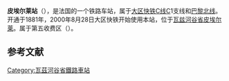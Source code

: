 {{Infobox station
| name          =<!-- 注释出：[[File:RATP.svg|32x32px]] -->皮埃尔莱站<br>{{lang|fr|Gare de Pierrelaye}} 
| type          = [[法国铁路|法国铁路]]
| image = Gare de Pierrelaye 01.jpg
|image_caption = 车站站舍
| address       = {{FRA}}[[瓦兹河谷省|瓦兹河谷省]][[皮埃尔莱|皮埃尔莱]]
| latd          = 49
| latm          = 01
| lats          = 10
| latNS         = N
| longd         = 2
| longm         = 09
| longs         = 13
| longEW        = E
| operator = <!-- 注释出：[[File:RATP.svg|32x32px]] -->
| coordinates_display = yes
| iso_region    = FR
| line          = 
* [[大区快铁C线|大区快铁C线]]
| platform      = 2
| tracks        = 2
| elevation = 
| opened        = 1881年
| rebuilt =2000年8月28日
| status = 使用中
| closed        = 
| passengers= 
| pass_year= 
| station_type = 客运车站
| connections = 
* [[RATP公交路网|巴黎城市公共交通]]
* [[file:Paris_Noctilien_logo.svg|51x51px]]
| route_map =
| map_locator   = 
| note =
}}

'''皮埃尔莱站'''（{{lang-fr|Gare de Pierrelaye}}），是法国的一个铁路车站，属于[[大区快铁C线|大区快铁C线]]C1支线和[[巴黎北线|巴黎北线]]。开通于1881年，2000年8月28日大区快铁开始使用本站，位于[[瓦兹河谷省|瓦兹河谷省]][[皮埃尔莱|皮埃尔莱]]。属于第五收费区（{{lang-fr|Zone 5}}）。

== 参考文献 ==
{{Reflist}}

{{RER C}}
[[Category:瓦茲河谷省鐵路車站|Category:瓦茲河谷省鐵路車站]]